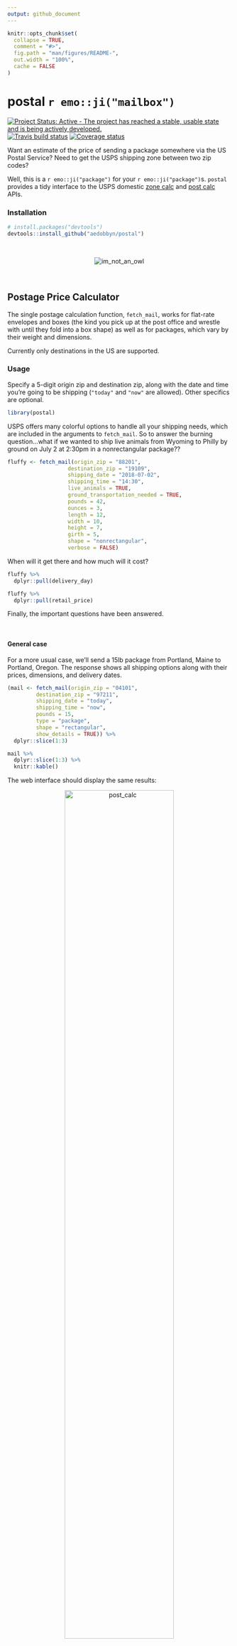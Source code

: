 ```yaml
---
output: github_document
---
```


```r
knitr::opts_chunk$set(
  collapse = TRUE,
  comment = "#>",
  fig.path = "man/figures/README-",
  out.width = "100%",
  cache = FALSE
)
```

# postal `r emo::ji("mailbox")`

[![Project Status: Active - The project has reached a stable, usable state and is being actively developed.](http://www.repostatus.org/badges/latest/active.svg)](http://www.repostatus.org/#active)
[![Travis build status](https://travis-ci.org/aedobbyn/postal.svg?branch=master)](https://travis-ci.org/aedobbyn/postal)
[![Coverage status](https://codecov.io/gh/aedobbyn/postal/branch/master/graph/badge.svg)](https://codecov.io/github/aedobbyn/postal?branch=master)
<!-- [![AppVeyor Build Status](https://ci.appveyor.com/api/projects/status/github/aedobbyn/postal?branch=master&svg=true)](https://ci.appveyor.com/project/aedobbyn/postal) -->


Want an estimate of the price of sending a package somewhere via the US Postal Service? Need to get the USPS shipping zone between two zip codes? 

Well, this is a `r emo::ji("package")` for your `r emo::ji("package")`s. `postal` provides a tidy interface to the USPS domestic [zone calc](https://postcalc.postal.com/DomesticZoneChart/) and [post calc](https://postcalc.postal.com/Calculator/) APIs. 

### Installation 

```r
# install.packages("devtools")
devtools::install_github("aedobbyn/postal")
```


<br>

<p align="center">
  <img src="https://media.giphy.com/media/iVoiJfBtSsi0o/giphy.gif" alt="im_not_an_owl">
</p>


<br>

## Postage Price Calculator

The single postage calculation function, `fetch_mail`, works for flat-rate envelopes and boxes (the kind you pick up at the post office and wrestle with until they fold into a box shape) as well as for packages, which vary by their weight and dimensions.

Currently only destinations in the US are supported.

### Usage

Specify a 5-digit origin zip and destination zip, along with the date and time you're going to be shipping (`"today"` and `"now"` are allowed). Other specifics are optional. 

```r
library(postal)
```

USPS offers many colorful options to handle all your shipping needs, which are included in the arguments to `fetch_mail`. So to answer the burning question...what if we wanted to ship live animals from Wyoming to Philly by ground on July 2 at 2:30pm in a nonrectangular package?? 

```r
fluffy <- fetch_mail(origin_zip = "88201", 
                   destination_zip = "19109", 
                   shipping_date = "2018-07-02", 
                   shipping_time = "14:30", 
                   live_animals = TRUE,
                   ground_transportation_needed = TRUE,
                   pounds = 42,
                   ounces = 3,
                   length = 12,
                   width = 10,
                   height = 7,
                   girth = 5,
                   shape = "nonrectangular",
                   verbose = FALSE)
```

When will it get there and how much will it cost?

```r
fluffy %>% 
  dplyr::pull(delivery_day)

fluffy %>% 
  dplyr::pull(retail_price)
```


Finally, the important questions have been answered.

<br>

#### General case

For a more usual case, we'll send a 15lb package from Portland, Maine to Portland, Oregon. The response shows all shipping options along with their prices, dimensions, and delivery dates. 

```r
(mail <- fetch_mail(origin_zip = "04101",
         destination_zip = "97211",
         shipping_date = "today",
         shipping_time = "now",
         pounds = 15,
         type = "package",
         shape = "rectangular",
         show_details = TRUE)) %>% 
  dplyr::slice(1:3)

mail %>% 
  dplyr::slice(1:3) %>% 
  knitr::kable()
```

The web interface should display the same results:

<p align="center">
  <img src="./man/figures/portland_to_portland.jpg" alt="post_calc" width="70%">
</p>

`fetch_mail` is a good option if you want to display data in the way USPS does. If you want to compute on prices and dates, you can tidy the dataframe by sending it into `scrub_mail`. 

`scrub_mail` replaces `"Not available"`s and empty strings with `NA`s, changes prices to numeric, splits delivery day into a date and time of day (we infer year by the current year and use the 24hr clock), and computes the delivery duration in days.

```r
mail %>% 
  scrub_mail() %>% 
  dplyr::slice(1:3) %>% 
  dplyr::select(
    delivery_date, delivery_by_time,
    delivery_duration, retail_price, 
    click_n_ship_price, dplyr::everything()
  )
```

<br>

#### Multiple inputs and error handling

These functions work on a single origin and single destination, but multiple can be mapped into a tidy dataframe. Important parts of the request  (`origin_zip`, `destination_zip`, `shipping_date`, and `shipping_time`) are included in the result, making it easier to distinguish different inputs from one another.

By default we try the API 3 times before giving up. You can modify that by changing `n_tries`. If after `n_tries` we still have an error (here, `"foo"` and `"bar"` are not good zips), a `"no_success"` row is returned so that we don't error out on the first failure.

```r
origins <- c("11238", "foo", "60647", "80222")
destinations <- c("98109", "94707", "bar", "04123")

purrr::map2_dfr(
  origins, destinations,
  fetch_mail,
  type = "box",
  n_tries = 3,
  verbose = FALSE
)
```


Similarly, if a response is received but no mail services are found, a dataframe with missing values is returned.

```r
fetch_mail(origin_zip = "04101",
         destination_zip = "97211",
         shipping_date = "3018-07-04",  # way in the future!
         type = "package",
         show_details = TRUE)
```

This approach makes takes care of much of the try-catching you might have to implement, with the aim of making it easier to request a lot of data in one go.

***

<br>

## Zones

Zones! A **zone** is a [representation of distance](https://ribbs.usps.gov/zone_charts/documents/tech_guides/ZoneChartExceptionsWebinar.pdf) between the origin and the destination zip codes. Zones are used in determining postage rates and delivery times. 

Sometimes you just need to know the shipping zone between your origin and destination. Or maybe between *all* origins and *all* destinations for some app you're building.

That doesn't sound so bad, but there are `99999^2` or 9,999,800,001 possible 5-digit origin-destination zip combinations in the US. The USPS [Zone Calc](https://postcalc.usps.com/DomesticZoneChart/) tool narrows down that space a bit by trimming zips to their first 3 digits. Every 5 digit zip's information is defined by its 3-digit prefix, except for 5-digit exceptions, which are noted.


### Usage

`fetch_zones_three_digit` lets you find the zone corresponding to a 3-digit origin zip prefix and one or many 3-digit destination zip prefixes.

```r
fetch_zones_three_digit(origin_zip = "123", 
            destination_zip = "581")
```


If no destination is supplied, all valid desination zips and zones are returned for the origin.

```r
fetch_zones_three_digit(origin_zip = "321")
```


<br>

#### Multiple zips

You can provide a vector of zips and map them nicely into a long dataframe. Here we ask for all destination zips for these three origin zips. 

If an origin zip is supplied that is [not in use](https://en.wikipedia.org/wiki/List_of_ZIP_code_prefixes), it is messaged and included in the output with `NA`s in the other columns. For example, the origin `"001"` is not a valid 3-digit zip prefix.


```r
origin_zips <- c("001", "271", "828")

origin_zips %>% 
  purrr::map_dfr(fetch_zones_three_digit)
```


Similarly, map over both origin and destination zips and end up at a dataframe. `verbose` gives you a play-by-play if you want it. (More on auto-prepending leading 0s to input zips in the [On Digits](https://github.com/aedobbyn/postal#on-digits) section below.)

```r
dest_zips <- c("867", "53", "09")

purrr::map2_dfr(origin_zips, dest_zips, 
                fetch_zones_three_digit,
                verbose = TRUE)
```



<br>
<br>

#### Ranges and other features

The USPS zone calc web interface displays zones only as they pertain to destination zip code *ranges*:

<p align="center">
  <img src="./man/figures/zone_calc.jpg" alt="zone_calc" width="70%">
</p>


<br>

If you prefer the range representation, you can set `as_range = TRUE`. Instead of a `dest_zip` column, you'll get a marker of the beginning of and end of the range in `dest_zip_start` and `dest_zip_end`.


```r
fetch_zones_three_digit("42", "42",
            as_range = TRUE)
```


<br>


### Details

You can optionally display other details about the zips, zones, and type of postage the zone designation applies to.

```r
fetch_zones_three_digit(origin_zip = "404",
            show_details = TRUE)  
```


Definitions of these details can be found in `zone_detail_definitions`.

```r
zone_detail_definitions %>% 
  knitr::kable() 
```


<br>

### On Digits

The API endpoint used in `fetch_zones_three_digit` accepts exactly 3 digits for the origin zip; it mostly returns 3 digit destination zips, but also some 5 digit exceptions. For that reason,

* If *fewer than 3 digits* are supplied, leading zeroes are added with a message
  * e.g. `"8"` becomes `"008"`
* If *more than 5 digits* are supplied, the zip is truncated to the first 5 with a warning
  * If the zip is an origin, only the first 3 of those 5 digits are sent to the API
  * If the zip is a destination, the `exact_destination` flag determines whether we results for the that destination's 3-digit prefix filter or filter to only the exact 5-digit destination

For example, when a 5-digit destination is supplied and `exact_destination` is `FALSE`, we include results for the destination `962` as well as for the exact one supplied, `96240`.

```r
fetch_zones_three_digit(origin_zip = "12358132134558", 
            destination_zip = "96240",
            exact_destination = FALSE)     
```

When `exact_destination` is `TRUE`, we filter only to `96240`, which is a 5 digit exception as its zone is different from its 3-digit prefix's.

```r
fetch_zones_three_digit(origin_zip = "12358132134558", 
            destination_zip = "96240",
            exact_destination = TRUE)  
```


<br>

#### I just want to supply 5 digits

`fetch_zones_three_digit` should cover most 5 digit cases and supply the most information when `show_details` is `TRUE`. 
But if you just want to use the equivalent of the ["Get Zone for ZIP Code Pair"](https://postcalc.usps.com/DomesticZoneChart/) tab, you can use `fetch_zones_five_digit`.

```r
fetch_zones_five_digit("31415", "92653")
```

Details given when `show_details = TRUE` in `fetch_zones_five_digit` are slightly different than they are for `fetch_zones_three_digit` (see [Details](https://github.com/aedobbyn/postal#details)).

<br>


### All of the data

If you want the most up-to-date zip-zone mappings, `fetch_all` allows you to use the 3 digit endpoint to fetch all possible origins and, optionally, write them to a CSV as you go.

By default we use every possible origin from `"000"` to `"999"`; as of now `"000"` through `"004"` are all not in use along with a smattering of others like `"404"` and `"867"` -- but who knows, they might be used in the future.

```r
fetch_all(all_possible_origins,
          sleep_time = 0.5,   # How long to sleep in between requests, on average
          write_to = "path/to/my/file.csv")
```


If there's a network error when grabbing a zip, we back off and try a few times and finally write `"no_success"` (rather than `NA`s which indicate that the origin zip is not in use) in the destination zip columns. 

What that looks like in the event we switch on the internet between asking for origin `"456"` and origin `"789"`: 

```r
tibble::tribble(
  ~"origin_zip", ~"dest_zip", ~"zone",
  "123", "no_success", "no_success",
  "456", "no_success", "no_success",
  "789", "005", "7",
  "789", "006", "8",
  "789", "007", "8",
  "789", "008", "8",
  "789", "009", "8",
  "789", "010", "7",
  "...", "...", "..."
)
```


<br>

#### Or some of it, for free

The `zips_zones_sample` dataset included in this package contains a random sample of 1,000,000 rows of all the 3 digit origin-destination pairs. Load it with:

```r
data(zips_zones_sample)
```


It's what you'd get by running `fetch_all(show_details = TRUE)`, waiting a while, and then taking a sample.

```r
zips_zones_sample
```


The sample is about a quarter of the total number of rows between all origin prefixes and all destination prefixes, plus the 5 digit exceptions (~4m rows). See it put to use in the [vignette](https://github.com/aedobbyn/postal/blob/dev/vignettes/getting-zoned.Rmd).

<br>

That's it! [Bug reports](https://github.com/aedobbyn/postal/issues) and PRs welcome! `r emo::ji("mailbox_with_mail")`

<p align="center">
  <img src="https://media.giphy.com/media/2fTYDdciZFEKZJgY7g/giphy.gif" alt="catch_mailman">
</p>


